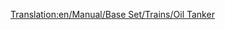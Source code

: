 [[Translation:en/Manual/Base Set/Trains/Oil Tanker]]
{{ru/Manual/Base Set/Trains/Железнодорожное ТС|Имя=Нефтяная цистерна
|Picture=[[File:en/Manual/Base Set/Trains/Oiltanker car.png]]
|НормЦена=£1,562 ($3,124)
|НормМасса=24 / 54 т
|НормЁмкость=30 000 литров нефти
|МоноЦена=£1,562 ($3,124)
|МоноМасса=24 / 59 т
|МоноЁмкость=35 000 литров нефти
|МагЦена=£1,562 ($3,124)
|МагМасса=24 / 61 т
|МагЁмкость=37 000 литров нефти
|Опис=Нефтяные цистерны производятся для содержания таких жидкостей как [[en/Manual/Base Set/Cargos/Oil|нефть]]. Вагон доступен в [[ru/Manual/Климат#umerennyi | умеренном]], [[ru/Manual/Климат#subarkticheskii | субарктическом]] и [[ru/Manual/Климат#subtropicheskii | субтропическом]] климатах.
}}